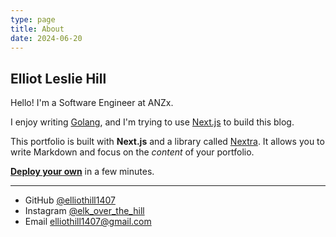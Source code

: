 ```yaml
---
type: page
title: About
date: 2024-06-20
---
```


## Elliot Leslie Hill 

Hello! I'm a Software Engineer at ANZx.

I enjoy writing [Golang](https://go.dev/), and I'm trying to use [Next.js](https://nextjs.org/) to build this blog.

This portfolio is built with **Next.js** and a library called [Nextra](https://nextra.vercel.app/). It allows you to write Markdown and focus on the _content_ of your portfolio.

[**Deploy your own**](https://vercel.com/new/clone?demo-title=Portfolio+Starter+Kit&demo-description=Easily+create+a+portfolio+with+Next.js+and+Markdown.&demo-url=https%3A%2F%2Fdemo.vercel.blog%2F&demo-image=%2F%2Fimages.ctfassets.net%2Fe5382hct74si%2F2aC4eHLrOKmT4fnLfoNGK2%2F14b1e6bbe598ec023ffe85001d31e634%2FCleanShot_2022-04-11_at_23.12.01.png&project-name=Portfolio+Starter+Kit&repository-name=portfolio-starter-kit&repository-url=https%3A%2F%2Fgithub.com%2Fvercel%2Fnextjs-portfolio-starter&from=templates&skippable-integrations=1&teamCreateStatus=hidden) in a few minutes.

---

- GitHub [@elliothill1407](https://github.com/elliothill1407)
- Instagram [@elk_over_the_hill](https://instagram.com/elk_over_the_hill)
- Email elliothill1407@gmail.com
